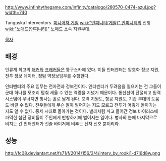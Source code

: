 http://www.infinitythegame.com/infinity/catalogo/280570-0474-azul.jpg?width=740

Tunguska Interventors. [[미니어처 게임]] [[wiki:"인피니티(게임)" 인피니티]]의 진영 [[wiki:"노매드(인피니티)" 노매드]] 소속 지원부대.

[[목자]]
== 배경 ==
인류계 최고의 [[해커]]와 [[크래커]]들은 퉁구스카에 있다. 이들 인터벤터는 암호화 정보 지원, 전투 정보 데이터, 정탐 역정보임무를 수행한다.

인터벤터의 주요 임무는 전자전과 정보전이다. 인터벤터가 두려움을 일으키는 건 그들이 군대 하나를 모조리 멈춰 세울 수 있는 역량을 지녔기 때문이다. 통신선이 단절되고 원격 시스템이 무너지면 병사는 홀로 남게 된다. 포격 지원도, 항공 지원도, 기갑 부대의 도움도 바랄 수 없다. 전우들에게 무슨 일이 벌어지는 지도 모르고 전투가 어떻게 돌아가는 지도 알 수 없다. 중세 시대로 돌아가는 것이다. 벌레처럼 파고 들어간 정보 바이러스에 파먹힌 첨단 장비들이 주인에게 반항하기에 벌어지는 일이다. 병사의 눈에 마지막으로 비치는 건 인터벤터가 전술 바이저에 비추는 전자 신호 뿐이리라.

== 성능 ==
http://fc08.deviantart.net/fs71/f/2014/156/3/4/interv_by_rooki1-d7l6d8w.png
